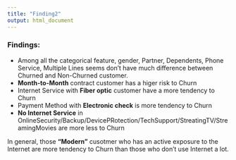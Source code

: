 ```yaml
---
title: "Finding2"
output: html_document
---
```

### Findings: 
- Among all the categorical feature, gender, Partner, Dependents, Phone Service, Multiple Lines seems don't have much difference between Churned and Non-Churned customer.
- **Month-to-Month** contract customer has a higer risk to Churn
- Internet Service with **Fiber optic** customer have a more tendency to Churn
- Payment Method with **Electronic check** is more tendency to Churn
- **No Internet Service** in OnlineSecurity/Backup/DevicePRotection/TechSupport/StreatingTV/StreamingMovies are more less to Churn

In general, those **"Modern"** cusotmer who has an active exposure to the Internet are more tendency to Churn than those who don't use Internet a lot. 

